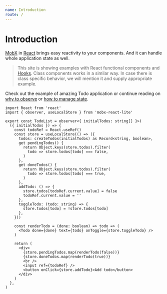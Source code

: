 ```yaml
---
name: Introduction
route: /
---
```



# Introduction

[MobX](https://mobx.js.org/) in [React](https://reactjs.org) brings easy reactivity to your components. And it can handle whole application state as well.

> This site is showing examples with React functional components and [Hooks](https://reactjs.org/docs/hooks-intro.html). Class components works in a similar way. In case there is class specific behavior, we will mention it and supply appropriate example.

Check out the example of amazing Todo application or continue reading on [why to observe](/why-observe) or [how to manage state](/how-state).

<Playground>
  <TodoList
    initialTodos={['Introduce MobX in React', 'Make a great app with MobX']}
  />
</Playground>

```tsx
import React from 'react'
import { observer, useLocalStore } from 'mobx-react-lite'

export const TodoList = observer<{ initialTodos: string[] }>(
  ({ initialTodos }) => {
    const todoRef = React.useRef()
    const store = useLocalStore(() => ({
      todos: createTodos(initialTodos) as Record<string, boolean>,
      get pendingTodos() {
        return Object.keys(store.todos).filter(
          todo => store.todos[todo] === false,
        )
      },
      get doneTodos() {
        return Object.keys(store.todos).filter(
          todo => store.todos[todo] === true,
        )
      },
      addTodo: () => {
        store.todos[todoRef.current.value] = false
        todoRef.current.value = ''
      },
      toggleTodo: (todo: string) => {
        store.todos[todo] = !store.todos[todo]
      },
    }))

    const renderTodo = (done: boolean) => todo => (
      <Todo done={done} text={todo} onToggle={store.toggleTodo} />
    )

    return (
      <div>
        {store.pendingTodos.map(renderTodo(false))}
        {store.doneTodos.map(renderTodo(true))}
        <br />
        <input ref={todoRef} />
        <button onClick={store.addTodo}>Add todo</button>
      </div>
    )
  },
)
```

